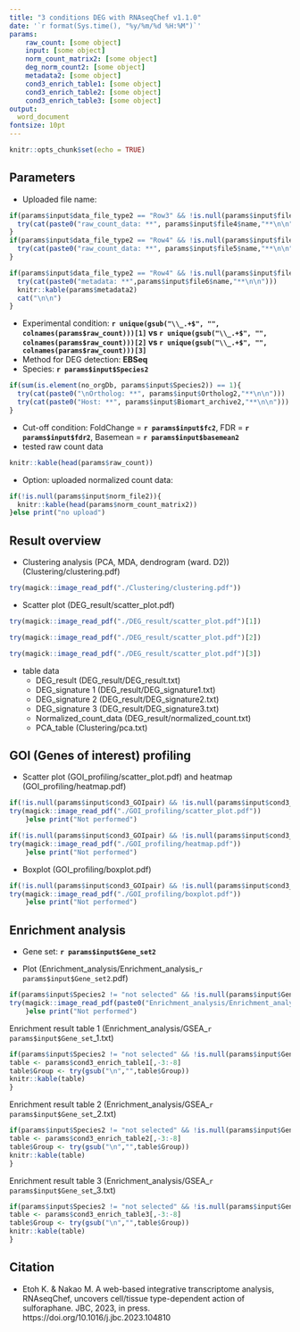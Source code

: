 ```yaml
---
title: "3 conditions DEG with RNAseqChef v1.1.0"
date: '`r format(Sys.time(), "%y/%m/%d %H:%M")`'
params:
    raw_count: [some object]
    input: [some object]
    norm_count_matrix2: [some object]
    deg_norm_count2: [some object]
    metadata2: [some object]
    cond3_enrich_table1: [some object]
    cond3_enrich_table2: [some object]
    cond3_enrich_table3: [some object]
output:
  word_document
fontsize: 10pt
---
```


```r
knitr::opts_chunk$set(echo = TRUE)
```

## Parameters
 - Uploaded file name:
 
```r
if(params$input$data_file_type2 == "Row3" && !is.null(params$input$file4)) {
  try(cat(paste0("raw_count_data: **", params$input$file4$name,"**\n\n")))
}
if(params$input$data_file_type2 == "Row4" && !is.null(params$input$file5)) {
  try(cat(paste0("raw_count_data: **", params$input$file5$name,"**\n\n")))
}
```

```r
if(params$input$data_file_type2 == "Row4" && !is.null(params$input$file6)) {
  try(cat(paste0("metadata: **",params$input$file6$name,"**\n\n")))
  knitr::kable(params$metadata2)
  cat("\n\n")
}
```
  
 
 - Experimental condition: 
 **`r unique(gsub("\\_.+$", "", colnames(params$raw_count)))[1]` vs `r unique(gsub("\\_.+$", "", colnames(params$raw_count)))[2]` vs `r unique(gsub("\\_.+$", "", colnames(params$raw_count)))[3]`**
 - Method for DEG detection: 
 **EBSeq**
 - Species: 
 **`r params$input$Species2`**
```r
if(sum(is.element(no_orgDb, params$input$Species2)) == 1){
  try(cat(paste0("\nOrtholog: **", params$input$Ortholog2,"**\n\n")))
  try(cat(paste0("Host: **", params$input$Biomart_archive2,"**\n\n")))
}
```

 - Cut-off condition: 
 FoldChange = **`r params$input$fc2`**, FDR = **`r params$input$fdr2`**, 
 Basemean = **`r params$input$basemean2`**
 - tested raw count data
```r
knitr::kable(head(params$raw_count))
```

 - Option: uploaded normalized count data: 
```r
if(!is.null(params$input$norm_file2)){
  knitr::kable(head(params$norm_count_matrix2))
}else print("no upload")
```

\newpage

##  Result overview

 - Clustering analysis (PCA, MDA, dendrogram (ward. D2)) (Clustering/clustering.pdf)

```r
try(magick::image_read_pdf("./Clustering/clustering.pdf"))
```

 - Scatter plot (DEG_result/scatter_plot.pdf)
 
```r
try(magick::image_read_pdf("./DEG_result/scatter_plot.pdf")[1])
```
```r
try(magick::image_read_pdf("./DEG_result/scatter_plot.pdf")[2])
```
```r
try(magick::image_read_pdf("./DEG_result/scatter_plot.pdf")[3])
```

 - table data
    - DEG_result (DEG_result/DEG_result.txt)
    - DEG_signature 1 (DEG_result/DEG_signature1.txt)
    - DEG_signature 2 (DEG_result/DEG_signature2.txt)
    - DEG_signature 3 (DEG_result/DEG_signature3.txt)
    - Normalized_count_data (DEG_result/normalized_count.txt)
    - PCA_table (Clustering/pca.txt)

\newpage

##  GOI (Genes of interest) profiling

 - Scatter plot (GOI_profiling/scatter_plot.pdf) and heatmap (GOI_profiling/heatmap.pdf)

```r
if(!is.null(params$input$cond3_GOIpair) && !is.null(params$input$cond3_scatter_yrange) && !is.null(params$input$cond3_scatter_xrange)){
try(magick::image_read_pdf("./GOI_profiling/scatter_plot.pdf"))
    }else print("Not performed")
```
```r
if(!is.null(params$input$cond3_GOIpair) && !is.null(params$input$cond3_scatter_yrange) && !is.null(params$input$cond3_scatter_xrange)){
try(magick::image_read_pdf("./GOI_profiling/heatmap.pdf"))
    }else print("Not performed")
```

 - Boxplot (GOI_profiling/boxplot.pdf)
 
```r
if(!is.null(params$input$cond3_GOIpair) && !is.null(params$input$cond3_scatter_yrange) && !is.null(params$input$cond3_scatter_xrange)){
try(magick::image_read_pdf("./GOI_profiling/boxplot.pdf"))    
    }else print("Not performed")
```

\newpage

## Enrichment analysis

 - Gene set: 
 **`r params$input$Gene_set2`**
 
 - Plot (Enrichment_analysis/Enrichment_analysis_`r params$input$Gene_set2`.pdf)
```r
if(params$input$Species2 != "not selected" && !is.null(params$input$Gene_set2)){
try(magick::image_read_pdf(paste0("Enrichment_analysis/Enrichment_analysis_",params$input$Gene_set2,".pdf")))      
    }else print("Not performed")
```

Enrichment result table 1 (Enrichment_analysis/GSEA_`r params$input$Gene_set`_1.txt)

```r
if(params$input$Species2 != "not selected" && !is.null(params$input$Gene_set2)){
table <- params$cond3_enrich_table1[,-3:-8]
table$Group <- try(gsub("\n","",table$Group))
knitr::kable(table)
}
```

Enrichment result table 2 (Enrichment_analysis/GSEA_`r params$input$Gene_set`_2.txt)

```r
if(params$input$Species2 != "not selected" && !is.null(params$input$Gene_set2)){
table <- params$cond3_enrich_table2[,-3:-8]
table$Group <- try(gsub("\n","",table$Group))
knitr::kable(table)
}
```

Enrichment result table 3 (Enrichment_analysis/GSEA_`r params$input$Gene_set`_3.txt)

```r
if(params$input$Species2 != "not selected" && !is.null(params$input$Gene_set2)){
table <- params$cond3_enrich_table3[,-3:-8]
table$Group <- try(gsub("\n","",table$Group))
knitr::kable(table)
}
```


\newpage

## Citation

 - Etoh K. & Nakao M. A web-based integrative transcriptome analysis, RNAseqChef, uncovers cell/tissue type-dependent action of sulforaphane. JBC, 2023, in press. https://doi.org/10.1016/j.jbc.2023.104810